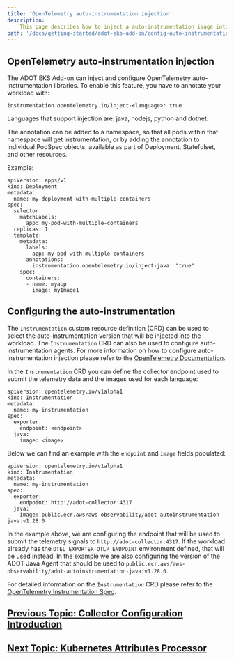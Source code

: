 ```yaml
---
title: 'OpenTelemetry auto-instrumentation injection'
description:
    This page describes how to inject a auto-instrumentation image into your workload
path: '/docs/getting-started/adot-eks-add-on/config-auto-instrumentation'
---
```


## OpenTelemetry auto-instrumentation injection

The ADOT EKS Add-on can inject and configure OpenTelemetry auto-instrumentation libraries. To enable this feature, you have to
annotate your workload with:

```
instrumentation.opentelemetry.io/inject-<language>: true
```

Languages that support injection are: java, nodejs, python and dotnet.

The annotation can be added to a namespace, so that all pods within that namespace will get instrumentation, or by adding
the annotation to individual PodSpec objects, available as part of Deployment, Statefulset, and other resources.

Example:

```
apiVersion: apps/v1
kind: Deployment
metadata:
  name: my-deployment-with-multiple-containers
spec:
  selector:
    matchLabels:
      app: my-pod-with-multiple-containers
  replicas: 1
  template:
    metadata:
      labels:
        app: my-pod-with-multiple-containers
      annotations:
        instrumentation.opentelemetry.io/inject-java: "true"
    spec:
      containers:
      - name: myapp
        image: myImage1
```

## Configuring the auto-instrumentation

The `Instrumentation` custom resource definition (CRD) can be used to select the auto-instrumentation version that will be injected into the workload. The `Instrumentation` CRD can also be used to configure auto-instrumentation agents. For more information on how to configure auto-instrumentation injection please refer to the [OpenTelemetry Documentation](https://github.com/open-telemetry/opentelemetry-operator/tree/main#opentelemetry-auto-instrumentation-injection).

In the `Instrumentation` CRD you can define the collector endpoint used to submit the telemetry data and the images used
for each language:

```
apiVersion: opentelemetry.io/v1alpha1
kind: Instrumentation
metadata:
  name: my-instrumentation
spec:
  exporter:
    endpoint: <endpoint>
  java:
    image: <image>
```

Below we can find an example with the `endpoint` and `image` fields populated:

```
apiVersion: opentelemetry.io/v1alpha1
kind: Instrumentation
metadata:
  name: my-instrumentation
spec:
  exporter:
    endpoint: http://adot-collector:4317
  java:
    image: public.ecr.aws/aws-observability/adot-autoinstrumentation-java:v1.28.0
```

In the example above, we are configuring the endpoint that will be used to submit the telemetry signals to `http://adot-collector:4317`. If the workload
already has the `OTEL_EXPORTER_OTLP_ENDPOINT` environment defined, that will be used instead. In the example
we are also configuring the version of the ADOT Java Agent that should be used to `public.ecr.aws/aws-observability/adot-autoinstrumentation-java:v1.28.0`.


For detailed information on the `Instrumentation` CRD  please refer to the [OpenTelemetry Instrumentation Spec](https://github.com/open-telemetry/opentelemetry-operator/blob/main/docs/api.md#instrumentation).

## [Previous Topic: Collector Configuration Introduction](/docs/getting-started/adot-eks-add-on/config-collector-intro)

## [Next Topic: Kubernetes Attributes Processor](/docs/getting-started/adot-eks-add-on/k8s-attr-processor)
